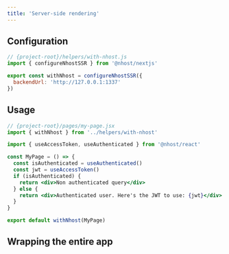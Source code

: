```yaml
---
title: 'Server-side rendering'
---
```


## Configuration

```js
// {project-root}/helpers/with-nhost.js
import { configureNhostSSR } from '@nhost/nextjs'

export const withNhost = configureNhostSSR({
  backendUrl: 'http://127.0.0.1:1337'
})
```

## Usage

```jsx
// {project-root}/pages/my-page.jsx
import { withNhost } from '../helpers/with-nhost'

import { useAccessToken, useAuthenticated } from '@nhost/react'

const MyPage = () => {
  const isAuthenticated = useAuthenticated()
  const jwt = useAccessToken()
  if (isAuthenticated) {
    return <div>Non authenticated query</div>
  } else {
    return <div>Authenticated user. Here's the JWT to use: {jwt}</div>
  }
}

export default withNhost(MyPage)
```

## Wrapping the entire app
